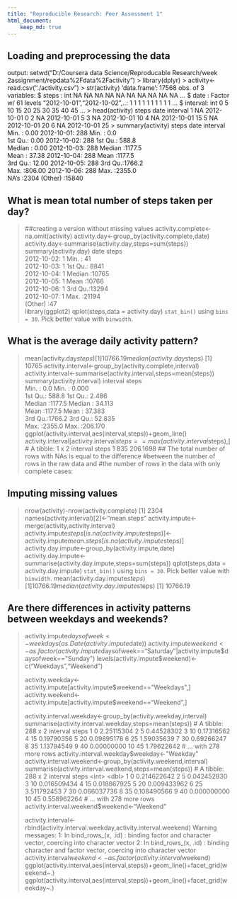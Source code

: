 ```yaml
---
title: "Reproducible Research: Peer Assessment 1"
html_document:
    keep_md: true
---
```

## Loading and preprocessing the data

output: setwd("D:/Coursera data Science/Reproducable Research/week 2assignment/repdata%2Fdata%2Factivity")
> library(dplyr)
> activity<-read.csv("./activity.csv")
> str(activity)
'data.frame':	17568 obs. of  3 variables:
 $ steps   : int  NA NA NA NA NA NA NA NA NA NA ...
 $ date    : Factor w/ 61 levels "2012-10-01","2012-10-02",..: 1 1 1 1 1 1 1 1 1 1 ...
 $ interval: int  0 5 10 15 20 25 30 35 40 45 ...
> head(activity)
  steps       date interval
1    NA 2012-10-01        0
2    NA 2012-10-01        5
3    NA 2012-10-01       10
4    NA 2012-10-01       15
5    NA 2012-10-01       20
6    NA 2012-10-01       25
> summary(activity)
     steps                date          interval     
 Min.   :  0.00   2012-10-01:  288   Min.   :   0.0  
 1st Qu.:  0.00   2012-10-02:  288   1st Qu.: 588.8  
 Median :  0.00   2012-10-03:  288   Median :1177.5  
 Mean   : 37.38   2012-10-04:  288   Mean   :1177.5  
 3rd Qu.: 12.00   2012-10-05:  288   3rd Qu.:1766.2  
 Max.   :806.00   2012-10-06:  288   Max.   :2355.0  
 NA's   :2304     (Other)   :15840       
 
## What is mean total number of steps taken per day?
> ##creating a version without missing values
> activity.complete<-na.omit(activity)
> activity.day<-group_by(activity.complete,date)
> activity.day<-summarise(activity.day,steps=sum(steps))
> summary(activity.day)
         date        steps      
 2012-10-02: 1   Min.   :   41  
 2012-10-03: 1   1st Qu.: 8841  
 2012-10-04: 1   Median :10765  
 2012-10-05: 1   Mean   :10766  
 2012-10-06: 1   3rd Qu.:13294  
 2012-10-07: 1   Max.   :21194  
 (Other)   :47                  
> library(ggplot2)
> qplot(steps,data = activity.day)
`stat_bin()` using `bins = 30`. Pick better value with `binwidth`.

## What is the average daily activity pattern?

> mean(activity.day$steps)
[1] 10766.19
> median(activity.day$steps)
[1] 10765
> activity.interval<-group_by(activity.complete,interval)
> activity.interval<-summarise(activity.interval,steps=mean(steps))
> summary(activity.interval)
    interval          steps        
 Min.   :   0.0   Min.   :  0.000  
 1st Qu.: 588.8   1st Qu.:  2.486  
 Median :1177.5   Median : 34.113  
 Mean   :1177.5   Mean   : 37.383  
 3rd Qu.:1766.2   3rd Qu.: 52.835  
 Max.   :2355.0   Max.   :206.170  
> ggplot(activity.interval,aes(interval,steps))+geom_line()
> activity.interval[activity.interval$steps==max(activity.interval$steps),]
# A tibble: 1 x 2
  interval    steps
     <int>    <dbl>
1      835 206.1698
> ## The total number of rows with NAs is equal to the difference
> #between the number of rows in the raw data and 
> #the number of rows in the data with only complete cases:

## Imputing missing values

> nrow(activity)-nrow(activity.complete)
[1] 2304
> names(activity.interval)[2]<-"mean.steps"
> activity.impute<-merge(activity,activity.interval)
> activity.impute$steps[is.na(activity.impute$steps)]<-activity.impute$mean.steps[is.na(activity.impute$steps)]
> activity.day.impute<-group_by(activity.impute,date)
> activity.day.impute<-summarise(activity.day.impute,steps=sum(steps))
> qplot(steps,data = activity.day.impute)
`stat_bin()` using `bins = 30`. Pick better value with `binwidth`.
> mean(activity.day.impute$steps)
[1] 10766.19
> median(activity.day.impute$steps)
[1] 10766.19
  
## Are there differences in activity patterns between weekdays and weekends?

> activity.impute$daysofweek<-weekdays(as.Date(activity.impute$date))
> activity.impute$weekend<-as.factor(activity.impute$daysofweek=="Saturday"|activity.impute$daysofweek=="Sunday")
> levels(activity.impute$weekend)<-c("Weekdays","Weekend")
> 
> activity.weekday<-activity.impute[activity.impute$weekend=="Weekdays",]
> activity.weekend<-activity.impute[activity.impute$weekend=="Weekend",]
> 
> activity.interval.weekday<-group_by(activity.weekday,interval)
> summarise(activity.interval.weekday,steps=mean(steps))
# A tibble: 288 x 2
   interval      steps
      <int>      <dbl>
 1        0 2.25115304
 2        5 0.44528302
 3       10 0.17316562
 4       15 0.19790356
 5       20 0.09895178
 6       25 1.59035639
 7       30 0.69266247
 8       35 1.13794549
 9       40 0.00000000
10       45 1.79622642
# ... with 278 more rows
> activity.interval.weekday$weekday<-"Weekday"
> activity.interval.weekend<-group_by(activity.weekend,interval)
> summarise(activity.interval.weekend,steps=mean(steps))
# A tibble: 288 x 2
   interval       steps
      <int>       <dbl>
 1        0 0.214622642
 2        5 0.042452830
 3       10 0.016509434
 4       15 0.018867925
 5       20 0.009433962
 6       25 3.511792453
 7       30 0.066037736
 8       35 0.108490566
 9       40 0.000000000
10       45 0.558962264
# ... with 278 more rows
> activity.interval.weekend$weekend<-"Weekend"
> 
> 
> activity.interval<-rbind(activity.interval.weekday,activity.interval.weekend)
Warning messages:
1: In bind_rows_(x, .id) :
  binding factor and character vector, coercing into character vector
2: In bind_rows_(x, .id) :
  binding character and factor vector, coercing into character vector
> activity.interval$weekend<-as.factor(activity.interval$weekend)
> ggplot(activity.interval,aes(interval,steps))+geom_line()+facet_grid(weekend~.)
> ggplot(activity.interval,aes(interval,steps))+geom_line()+facet_grid(weekday~.)
> 
  















